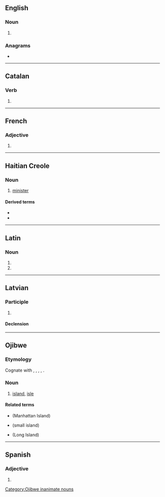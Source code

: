 {{also|míníš|-minis}}
==English==

===Noun===
{{head|en|noun form}}

# {{plural of|en|mini}}

===Anagrams===
* {{anagrams|en|a=iimns|Sinim|imins|misin}}

----

==Catalan==

===Verb===
{{head|ca|verb form}}

# {{ca-verb form of|p=2|n=sg|t=pres|m=sub|minar}}

----

==French==

===Adjective===
{{head|fr|adjective form}}

# {{masculine plural of|fr|mini}}

----

==Haitian Creole==

===Noun===
{{head|ht|noun}}
# [[minister]]

====Derived terms====
* {{l|ht|premye minis|t=prime minister}}
* {{l|ht|vis-minis|t=vice minister}}

----

==Latin==

===Noun===
{{la-noun-form|minīs}}

# {{inflection of|la|mina||dat|p}}
# {{inflection of|la|mina||abl|p}}

----

==Latvian==

===Participle===
{{lv-part|min|is}}

# {{lv-participle of|mīt|pst|act}}

====Declension====
{{lv-decl-part|min|is|extrawidth=-100}}

----

==Ojibwe==

===Etymology===
Cognate with {{cog|aaq|mə̀nəhan}}, {{cog|xpq|munhan}}, {{cog|crk|ᒥᓂᐢᑎᐠ}}, {{cog|wam|munnóh}}, {{cog|mic|menigu}}.

===Noun===
{{oj-noun|pl=minisan}}

# [[island]], [[isle]]

====Related terms====
* {{l|oj|Minisenh}} (Manhattan Island)
* {{l|oj|minisens}} (small island)
* {{l|oj|Minisi}} (Long Island)

[[Category:Ojibwe inanimate nouns]]

----

==Spanish==

===Adjective===
{{head|es|adjective form|g=m-p|g2=f-p}}

# {{adj form of|es|mini||p}}